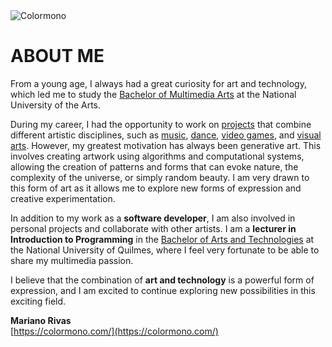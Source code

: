 
<Layout>
<img src="/static/avatar.jpg" alt="Colormono" class="!max-w-full !w-auto !mx-0" />

# ABOUT ME

From a young age, I always had a great curiosity for art and technology,
which led me to study the [Bachelor of Multimedia Arts](https://multimedia.una.edu.ar/carreras/licenciatura-en-artes-multimediales_16580)
at the National University of the Arts.

During my career, I had the opportunity to work on
[projects](/work) that combine different artistic disciplines,
such as [music](/work/music), [dance](/works/fractal), [video games](/lab/snacks),
and [visual arts](/works/hasta-las-estrellas). However, my greatest motivation
has always been generative art. This involves creating artwork using algorithms and computational systems, allowing the creation of patterns and forms that can evoke nature, the complexity of the universe, or simply random beauty. I am very
drawn to this form of art as it allows me to explore new forms of
expression and creative experimentation.

In addition to my work as a **software developer**,
I am also involved in personal projects and collaborate with other
artists. I am a
**lecturer in Introduction to Programming** in the [Bachelor of Arts and Technologies](https://artesytecnologias.unq.edu.ar/)
at the National University of Quilmes, where I feel very fortunate to be able
to share my multimedia passion.

I believe that the combination of **art and technology** is a powerful form
of expression, and I am excited to continue exploring new possibilities in this
exciting field.

**Mariano Rivas**  
[https://colormono.com/](https://colormono.com/)

</Layout>
